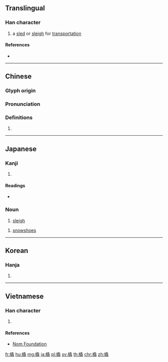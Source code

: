{{character info/new}}
{{also|鞒}}
==Translingual==

===Han character===
{{Han char|rn=75|rad=木|as=12|sn=16|four=42914|canj=DHUU|ids=⿰木毳}}

# a [[sled]] or [[sleigh]] for [[transportation]]

====References====
* {{Han ref|kx=0552.210|dkj=15517|dj=0941.100|hdz=21292.070|uh=6A47|ud=27207|bh=BEF5|bd=48885}}

----

==Chinese==
{{zh-forms}}

===Glyph origin===
{{Han etym}}

===Pronunciation===
{{zh-pron
|m=qiāo
|c=hiu1,ceoi3
|mc=y
|oc=y
|ma=
|cat=n
}}

===Definitions===
{{zh-hanzi}}

# {{rfdef|lang=zh}}

----

==Japanese==

===Kanji===
{{ja-kanji|grade=|rs=木12}}

# {{defn|lang=ja|sort=木12}}

====Readings====
* {{ja-readings|on=[[ぜい]] (zei), [[せい]] (sei), [[きょう]] (kyō)|kun=[[そり]] (sori)}}

===Noun===
{{ja-noun|そり}}

# [[sleigh]]

{{ja-noun|かんじき}}

# [[snowshoe]]s

----

==Korean==

===Hanja===
{{ko-hanja|hangeul=취|eumhun=|rv=chwi|mr=ch'wi|y=chwi}}

# {{defn|lang=ko|sort=木12}}

----

==Vietnamese==

===Han character===
{{vi-readings|rs=木12| hanviet = khiêu}}

# {{defn|lang=vi|sort=木12}}

====References====
*[http://nomfoundation.org/common/nom_details.php?codepoint=6a47 Nom Foundation]

[[fr:橇]]
[[hu:橇]]
[[mg:橇]]
[[ja:橇]]
[[pl:橇]]
[[sv:橇]]
[[th:橇]]
[[chr:橇]]
[[zh:橇]]